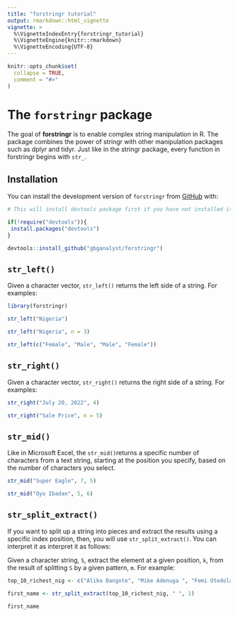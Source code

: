 ```yaml
---
title: "forstringr tutorial"
output: rmarkdown::html_vignette
vignette: >
  %\VignetteIndexEntry{forstringr_tutorial}
  %\VignetteEngine{knitr::rmarkdown}
  %\VignetteEncoding{UTF-8}
---
```


```r
knitr::opts_chunk$set(
  collapse = TRUE,
  comment = "#>"
)
```

# The `forstringr` package

The goal of **forstringr** is to enable complex string manipulation in R. The package combines the power of stringr with other manipulation packages such as dplyr and tidyr. Just like in the stringr package, every function in forstringr begins with `str_`.

## Installation

You can install the development version of `forstringr` from [GitHub](https://github.com/) with:

``` r
# This will install devtools package first if you have not installed it before

if(!require("devtools")){
 install.packages("devtools")
}

devtools::install_github("gbganalyst/forstringr")
```

## `str_left()`

Given a character vector, `str_left()` returns the left side of a string. For examples:

```r
library(forstringr)

str_left("Nigeria")

str_left("Nigeria", n = 3)

str_left(c("Female", "Male", "Male", "Female"))
```

## `str_right()`

Given a character vector, `str_right()` returns the right side of a string. For examples:

```r

str_right("July 20, 2022", 4)

str_right("Sale Price", n = 5)
```

## `str_mid()`

Like in Microsoft Excel, the `str_mid()`returns a specific number of characters from a text string, starting at the position you specify, based on the number of characters you select.

```r
str_mid("Super Eagle", 7, 5)

str_mid("Oyo Ibadan", 5, 6)
```

## `str_split_extract()`

If you want to split up a string into pieces and extract the results using a specific index position, then, you will use `str_split_extract()`. You can interpret it as interpret it as follows:

Given a character string, `S`, extract the element at a given position, `k`, from the result of splitting `S` by a given pattern, `m`. For example:

```r
top_10_richest_nig <- c("Aliko Dangote", "Mike Adenuga ", "Femi Otedola", "Arthur Eze", "Abdulsamad Rabiu", "Cletus Ibeto", "Orji Uzor Kalu", "ABC Orjiakor", "Jimoh Ibrahim", "Tony Elumelu")

first_name <- str_split_extract(top_10_richest_nig, " ", 1)

first_name
```



